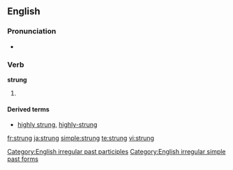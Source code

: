 ==English==

===Pronunciation===
* {{IPA|/'stɻʌɳ/}}
*: {{rhymes|ʌŋ}}

===Verb===
'''strung'''

# {{past of|[[string]]}}

====Derived terms====
* [[highly strung]], [[highly-strung]]

[[Category:English irregular past participles]]
[[Category:English irregular simple past forms]]

[[fr:strung]]
[[ja:strung]]
[[simple:strung]]
[[te:strung]]
[[vi:strung]]